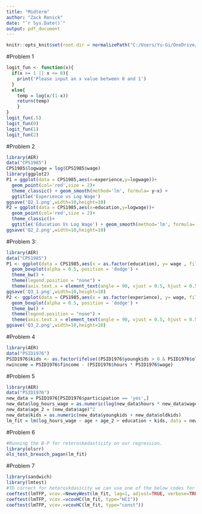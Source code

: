 ---
title: "Midterm"
author: "Zack Renick"
date: "`r Sys.Date()`"
output: pdf_document
---

```{r setup, include=FALSE}
knitr::opts_knit$set(root.dir = normalizePath("C:/Users/Yu-Gi/OneDrive/Documents/School Laptop/Econ_294A/data"))
```

#Problem 1
```{r}
logit_fun <- function(x){
  if(x >= 1 || x <= 0){
    print('Please input an x value between 0 and 1')
  }
  else{
    temp = log(x/(1-x))
    return(temp)
    }
}
logit_fun(.5)
logit_fun(0)
logit_fun(1)
logit_fun(2)
```
#Problem 2
```{r}
library(AER)
data("CPS1985")
CPS1985$logwage = log(CPS1985$wage)
library(ggplot2)
P1 = ggplot(data = CPS1985,aes(x=experience,y=logwage))+
  geom_point(col='red',size = 2)+
  theme_classic() + geom_smooth(method='lm', formula= y~x) +
  ggtitle('Experience vs Log Wage')
ggsave('Q2_1.png',width=10,height=10)
P2 = ggplot(data = CPS1985,aes(x=education,y=logwage))+
  geom_point(col='red',size = 2)+
  theme_classic()+
  ggtitle('Education Vs Log Wage') + geom_smooth(method='lm', formula= y~x)
ggsave('Q2_2.png',width=10,height=10)
```

#Problem 3:
```{r}
library(AER)
data("CPS1985")
P1 <- ggplot(data = CPS1985,aes(x = as.factor(education), y= wage , fill=education)) +
  geom_boxplot(alpha = 0.5, position = 'dodge') +
  theme_bw() +
  theme(legend.position = "none") +
  theme(axis.text.x = element_text(angle = 90, vjust = 0.5, hjust = 0.5)) + ggtitle('Wage Vs Education') + geom_smooth(method='lm', formula= y~x)
ggsave('Q3_1.png',width=10,height=10)
P2 <- ggplot(data = CPS1985,aes(x = as.factor(experience), y= wage, fill=experience)) +
  geom_boxplot(alpha = 0.5, position = 'dodge') +
  theme_bw() +
  theme(legend.position = "none") +
  theme(axis.text.x = element_text(angle = 90, vjust = 0.5, hjust = 0.5)) + ggtitle('Wage Vs Experience') + geom_smooth(method='lm', formula= y~x)
ggsave('Q3_2.png',width=10,height=10)
```

#Problem 4
```{r}
library(AER)
data("PSID1976")
PSID1976$kids <- as.factor(ifelse((PSID1976$youngkids > 0 & PSID1976$oldkids > 0), 'yes' , 'no'))
nwincome = PSID1976$fincome - (PSID1976$hours * PSID1976$wage)
```

#Problem 5
```{r}
library(AER)
data("PSID1976")
new_data = PSID1976[PSID1976$participation == 'yes',]
new_data$log_hours_wage = as.numeric(log(new_data$hours * new_data$wage))
new_data$age_2 = (new_data$age)^2
new_data$kids = as.numeric(new_data$youngkids + new_data$oldkids)
lm_fit = lm(log_hours_wage ~ age + age_2 + education + kids, data = new_data)

```

#Problem 6
```{r}
#Running the B-P for reteroskedasticity on our regression. 
library(olsrr)
ols_test_breusch_pagan(lm_fit)
```

#Problem 7
```{r}
library(sandwich)
library(lmtest)
#TO correct for heteroskdasicity we can use one of the below codes for robust standard errors. 
coeftest(lmTFP, vcov.=NeweyWest(lm_fit, lag=1, adjust=TRUE, verbose=TRUE))
coeftest(lmTFP, vcov.=vcovHC(lm_fit, type="HC1")) 
coeftest(lmTFP, vcov.=vcovHC(lm_fit, type="const"))
```

